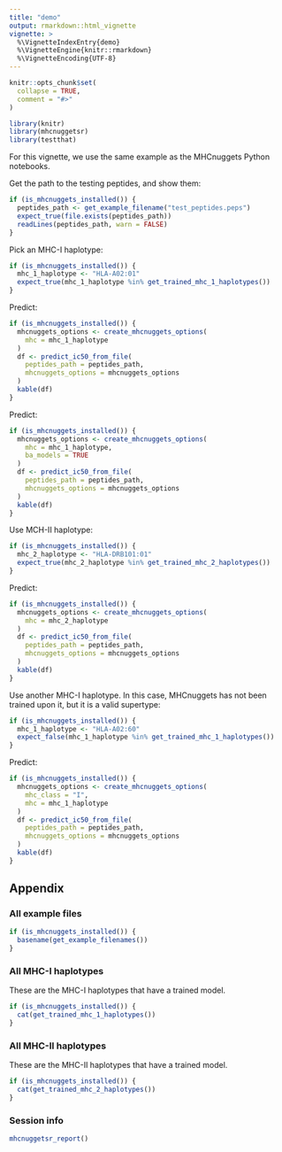 ```yaml
---
title: "demo"
output: rmarkdown::html_vignette
vignette: >
  %\VignetteIndexEntry{demo}
  %\VignetteEngine{knitr::rmarkdown}
  %\VignetteEncoding{UTF-8}
---
```


```r
knitr::opts_chunk$set(
  collapse = TRUE,
  comment = "#>"
)
```

```r
library(knitr)
library(mhcnuggetsr)
library(testthat)
```

For this vignette, we use the same example as the MHCnuggets
Python notebooks.

Get the path to the testing peptides, and show them:

```r
if (is_mhcnuggets_installed()) {
  peptides_path <- get_example_filename("test_peptides.peps")
  expect_true(file.exists(peptides_path))
  readLines(peptides_path, warn = FALSE)
}
```

Pick an MHC-I haplotype:

```r
if (is_mhcnuggets_installed()) {
  mhc_1_haplotype <- "HLA-A02:01"
  expect_true(mhc_1_haplotype %in% get_trained_mhc_1_haplotypes())
}
```

Predict:

```r
if (is_mhcnuggets_installed()) {
  mhcnuggets_options <- create_mhcnuggets_options(
    mhc = mhc_1_haplotype
  )
  df <- predict_ic50_from_file(
    peptides_path = peptides_path, 
    mhcnuggets_options = mhcnuggets_options
  )
  kable(df)
}
```

Predict:


```r
if (is_mhcnuggets_installed()) {
  mhcnuggets_options <- create_mhcnuggets_options(
    mhc = mhc_1_haplotype,
    ba_models = TRUE
  )
  df <- predict_ic50_from_file(
    peptides_path = peptides_path, 
    mhcnuggets_options = mhcnuggets_options
  )
  kable(df)
}
```

Use MCH-II haplotype:

```r
if (is_mhcnuggets_installed()) {
  mhc_2_haplotype <- "HLA-DRB101:01"
  expect_true(mhc_2_haplotype %in% get_trained_mhc_2_haplotypes())
}
```

Predict:


```r
if (is_mhcnuggets_installed()) {
  mhcnuggets_options <- create_mhcnuggets_options(
    mhc = mhc_2_haplotype
  )
  df <- predict_ic50_from_file(
    peptides_path = peptides_path, 
    mhcnuggets_options = mhcnuggets_options
  )
  kable(df)
}
```

Use another MHC-I haplotype. In this case, MHCnuggets has not been
trained upon it, but it is a valid supertype:

```r
if (is_mhcnuggets_installed()) {
  mhc_1_haplotype <- "HLA-A02:60"
  expect_false(mhc_1_haplotype %in% get_trained_mhc_1_haplotypes())
}
```

Predict:

```r
if (is_mhcnuggets_installed()) {
  mhcnuggets_options <- create_mhcnuggets_options(
    mhc_class = "I",
    mhc = mhc_1_haplotype
  )
  df <- predict_ic50_from_file(
    peptides_path = peptides_path, 
    mhcnuggets_options = mhcnuggets_options
  )
  kable(df)
}
```

## Appendix

### All example files

```r
if (is_mhcnuggets_installed()) {
  basename(get_example_filenames())
}
```

### All MHC-I haplotypes

These are the MHC-I haplotypes that have a trained model.

```r
if (is_mhcnuggets_installed()) {
  cat(get_trained_mhc_1_haplotypes())
}
```

### All MHC-II haplotypes

These are the MHC-II haplotypes that have a trained model.

```r
if (is_mhcnuggets_installed()) {
  cat(get_trained_mhc_2_haplotypes())
}
```

### Session info

```r
mhcnuggetsr_report()
```
